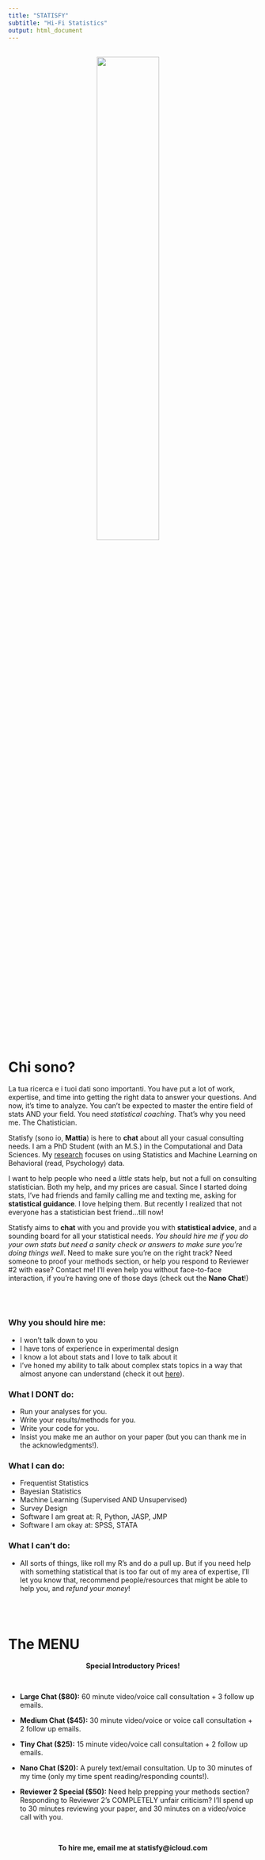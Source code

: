 ```yaml
---
title: "STATISFY"
subtitle: "Hi-Fi Statistics"
output: html_document
---
```

</br>
<center>
<img src="images/LOGO STATISFY-1 copia.jpg" style="width:50%;margin-right: 20px" align="center">
</center>
</br>

# Chi sono?
La tua ricerca e i tuoi dati sono importanti. You have put a lot of work, expertise, and time into getting the right data to answer your questions. And now, it's time to analyze. You can't be expected to master the entire field of stats AND your field. You need *statistical coaching*. That's why you need me. The Chatistician.

Statisfy (sono io, **Mattia**) is here to **chat** about all your casual consulting needs. I am a PhD Student (with an M.S.) in the Computational and Data Sciences. My [research](research.html) focuses on using Statistics and Machine Learning on Behavioral (read, Psychology) data. 

I want to help people who need a *little* stats help, but not a full on consulting statistician. Both my help, and my prices are casual. Since I started doing stats, I've had friends and family calling me and texting me, asking for **statistical guidance**. I love helping them. But recently I realized that not everyone has a statistician best friend...till now!

Statisfy aims to **chat** with you and provide you with **statistical advice**, and a sounding board for all your statistical needs. *You should hire me if you do your own stats but need a sanity check or answers to make sure you're doing things well*. Need to make sure you're on the right track? Need someone to proof your methods section, or help you respond to Reviewer #2 with ease? Contact me! I'll even help you without face-to-face interaction, if you're having one of those days (check out the **Nano Chat**!)

</br>
</br>

### Why you should hire me:
- I won't talk down to you
- I have tons of experience in experimental design
- I know a lot about stats and I love to talk about it
- I've honed my ability to talk about complex stats topics in a way that almost anyone can understand (check it out [here](writing.html)).

### What I DONT do:
- Run your analyses for you.
- Write your results/methods for you.
- Write your code for you.
- Insist you make me an author on your paper (but you can thank me in the acknowledgments!).

### What I can do:
- Frequentist Statistics
- Bayesian Statistics
- Machine Learning (Supervised AND Unsupervised)
- Survey Design
- Software I am great at: R, Python, JASP, JMP
- Software I am okay at: SPSS, STATA

### What I can't do:
- All sorts of things, like roll my R's and do a pull up. But if you need help with something statistical that is too far out of my area of expertise, I'll let you know that, recommend people/resources that might be able to help you, and *refund your money*!

</br>
</br>

# The MENU

<center>
**Special Introductory Prices!**
</center>

</br>

- **Large Chat ($80):** 60 minute video/voice call consultation + 3 follow up emails.

- **Medium Chat ($45):** 30 minute video/voice or voice call consultation + 2 follow up emails.

- **Tiny Chat ($25):** 15 minute video/voice call consultation + 2 follow up emails.

- **Nano Chat ($20):** A purely text/email consultation. Up to 30 minutes of my time (only my time spent reading/responding counts!).

- **Reviewer 2 Special ($50):** Need help prepping your methods section? Responding to Reviewer 2's COMPLETELY unfair criticism? I'll spend up to 30 minutes reviewing your paper, and 30 minutes on a video/voice call with you.

</br>

<center>
**To hire me, email me at statisfy@icloud.com**
</center>